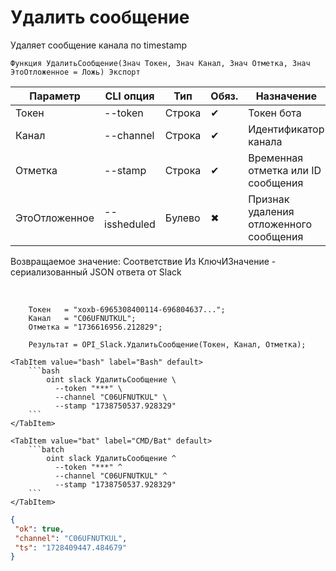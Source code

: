 ﻿---
sidebar_position: 4
---


# Удалить сообщение
 Удаляет сообщение канала по timestamp



`Функция УдалитьСообщение(Знач Токен, Знач Канал, Знач Отметка, Знач ЭтоОтложенное = Ложь) Экспорт`

  | Параметр | CLI опция | Тип | Обяз. | Назначение |
  |-|-|-|-|-|
  | Токен | --token | Строка | &#x2714; | Токен бота |
  | Канал | --channel | Строка | &#x2714; | Идентификатор канала |
  | Отметка | --stamp | Строка | &#x2714; | Временная отметка или ID сообщения |
  | ЭтоОтложенное | --issheduled | Булево | &#x2716; | Признак удаления отложенного сообщения |

  
  Возвращаемое значение:   Соответствие Из КлючИЗначение - сериализованный JSON ответа от Slack

<br/>




```bsl title="Пример использования для 1С:Предприятие/OneScript"
    Токен   = "xoxb-6965308400114-696804637...";
    Канал   = "C06UFNUTKUL";
    Отметка = "1736616956.212829";

    Результат = OPI_Slack.УдалитьСообщение(Токен, Канал, Отметка);
```
    

 <Tabs>
  
    <TabItem value="bash" label="Bash" default>
        ```bash
            oint slack УдалитьСообщение \
              --token "***" \
              --channel "C06UFNUTKUL" \
              --stamp "1738750537.928329"
        ```
    </TabItem>
  
    <TabItem value="bat" label="CMD/Bat" default>
        ```batch
            oint slack УдалитьСообщение ^
              --token "***" ^
              --channel "C06UFNUTKUL" ^
              --stamp "1738750537.928329"
        ```
    </TabItem>
</Tabs>


```json title="Результат"
{
 "ok": true,
 "channel": "C06UFNUTKUL",
 "ts": "1728409447.484679"
}
```
